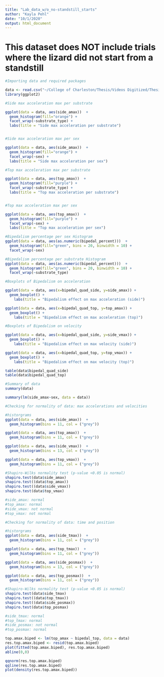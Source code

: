 ```yaml
---
title: "Lab_data_w/o_no-standstill_starts"
author: "Kayla Pehl"
date: "10/1/2020"
output: html_document
---
```


# This dataset does NOT include trials where the lizard did not start from a standstill

```r
#Importing data and required packages

data <- read.csv("~/College of Charleston/Thesis/Videos Digitized/Thesis_videos_digitized_condensed_final_10.01.20_removed_non-standstill_starts.csv")
library(ggplot2)
```

```r
#Side max acceleration max per substrate 

ggplot(data = data, aes(side_amax))  + 
  geom_histogram(fill="orange") +
  facet_wrap(~substrate_type) +
  labs(title = "Side max acceleration per substrate")


#Side max acceleration max per sex

ggplot(data = data, aes(side_amax))  + 
  geom_histogram(fill="orange") +
  facet_wrap(~sex) +
  labs(title = "Side max acceleration per sex")
```

```r
#Top max acceleration max per substrate 

ggplot(data = data, aes(top_amax))  + 
  geom_histogram(fill="purple") +
  facet_wrap(~substrate_type) +
  labs(title = "Top max acceleration per substrate")


#Top max acceleration max per sex

ggplot(data = data, aes(top_amax))  + 
  geom_histogram(fill="purple") +
  facet_wrap(~sex) +
  labs(title = "Top max acceleration per sex")
```


```r
#Bipedalism percentage per sex Histogram
ggplot(data = data, aes(as.numeric(bipedal_percent)))  + 
  geom_histogram(fill="green", bins = 20, binwidth = 10) +
  facet_wrap(~sex)

#Bipedalism percentage per substrate Histogram
ggplot(data = data, aes(as.numeric(bipedal_percent)))  + 
  geom_histogram(fill="green", bins = 20, binwidth = 10) +
  facet_wrap(~substrate_type)
```


```r
#Boxplots of Bipedalism on acceleration 

ggplot(data = data, aes(x=bipedal_quad_side, y=side_amax)) +
  geom_boxplot() +
    labs(title = "Bipedalism effect on max acceleration (side)")

ggplot(data = data, aes(x=bipedal_quad_top, y=top_amax)) +
  geom_boxplot() +
    labs(title = "Bipedalism effect on max acceleration (top)")

#Boxplots of Bipedalism on velocity

ggplot(data = data, aes(x=bipedal_quad_side, y=side_vmax)) +
  geom_boxplot() +
    labs(title = "Bipedalism effect on max velocity (side)")

ggplot(data = data, aes(x=bipedal_quad_top, y=top_vmax)) +
  geom_boxplot() +
    labs(title = "Bipedalism effect on max velocity (top)")
```

```r
table(data$bipedal_quad_side)
table(data$bipedal_quad_top)
```


```r
#Summary of data
summary(data)
```

```r
summary(lm(side_amax~sex, data = data))
```

```r
#Checking for normality of data: max accelerations and velocities

#historgrams
ggplot(data = data, aes(side_amax))  + 
  geom_histogram(bins = 11, col = ("grey"))

ggplot(data = data, aes(top_amax))  + 
  geom_histogram(bins = 11, col = ("grey"))

ggplot(data = data, aes(side_vmax))  + 
  geom_histogram(bins = 13, col = ("grey"))

ggplot(data = data, aes(top_vmax))  + 
  geom_histogram(bins = 11, col = ("grey"))

#Shapiro-Wilks normality test (p-value <0.05 is normal)
shapiro.test(data$side_amax)
shapiro.test((data$top_amax))
shapiro.test((data$side_vmax))
shapiro.test(data$top_vmax)

#side_amax: normal
#top_amax: normal
#side_vmax: not normal
#top_vmax: not normal
```


```r
#Checking for normality of data: time and position

#historgrams
ggplot(data = data, aes(side_tmax))  + 
  geom_histogram(bins = 11, col = ("grey"))

ggplot(data = data, aes(top_tmax))  + 
  geom_histogram(bins = 11, col = ("grey"))

ggplot(data = data, aes(side_posmax))  + 
  geom_histogram(bins = 13, col = ("grey"))

ggplot(data = data, aes(top_posmax))  + 
  geom_histogram(bins = 11, col = ("grey"))

#Shapiro-Wilks normality test (p-value <0.05 is normal)
shapiro.test(data$side_tmax)
shapiro.test((data$top_tmax))
shapiro.test((data$side_posmax))
shapiro.test(data$top_posmax)

#side_tmax: normal
#top_tmax: normal
#side_posmax: not normal
#top_posmax: normal
```


```r
top.amax.biped <- lm(top_amax ~ bipedal_top, data = data)
res.top.amax.biped <- resid(top.amax.biped)
plot(fitted(top.amax.biped), res.top.amax.biped)
abline(0,0)

qqnorm(res.top.amax.biped)
qqline(res.top.amax.biped)
plot(density(res.top.amax.biped))
```







